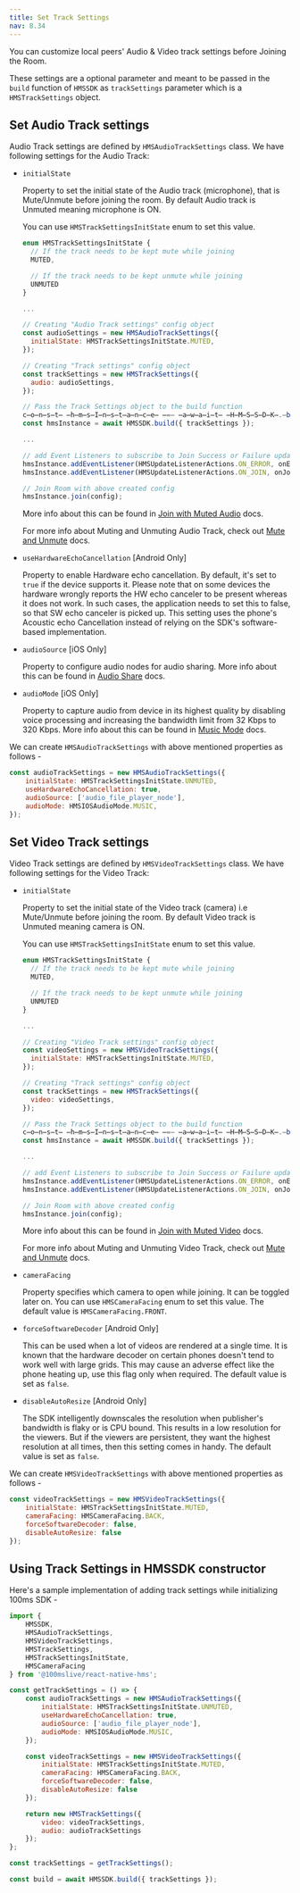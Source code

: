 ```yaml
---
title: Set Track Settings
nav: 8.34
---
```


You can customize local peers' Audio & Video track settings before Joining the Room.

These settings are a optional parameter and meant to be passed in the `build` function of `HMSSDK` as `trackSettings` parameter which is a `HMSTrackSettings` object.

## Set Audio Track settings

Audio Track settings are defined by `HMSAudioTrackSettings` class. We have following settings for the Audio Track:

-   `initialState`

    Property to set the initial state of the Audio track (microphone), that is Mute/Unmute before joining the room. By default Audio track is Unmuted meaning microphone is ON.

    You can use `HMSTrackSettingsInitState` enum to set this value.

    ```js
    enum HMSTrackSettingsInitState {
      // If the track needs to be kept mute while joining
      MUTED,

      // If the track needs to be kept unmute while joining
      UNMUTED
    }

    ...

    // Creating "Audio Track settings" config object
    const audioSettings = new HMSAudioTrackSettings({
      initialState: HMSTrackSettingsInitState.MUTED,
    });

    // Creating "Track settings" config object
    const trackSettings = new HMSTrackSettings({
      audio: audioSettings,
    });

    // Pass the Track Settings object to the build function
    c̶o̶n̶s̶t̶ ̶h̶m̶s̶I̶n̶s̶t̶a̶n̶c̶e̶ ̶=̶ ̶a̶w̶a̶i̶t̶ ̶H̶M̶S̶S̶D̶K̶.̶b̶u̶i̶l̶d̶(̶)̶;̶
    const hmsInstance = await HMSSDK.build({ trackSettings });

    ...

    // add Event Listeners to subscribe to Join Success or Failure updates
    hmsInstance.addEventListener(HMSUpdateListenerActions.ON_ERROR, onError);
    hmsInstance.addEventListener(HMSUpdateListenerActions.ON_JOIN, onJoin);

    // Join Room with above created config
    hmsInstance.join(config);
    ```

    More info about this can be found in [Join with Muted Audio](/react-native/v2/how--to-guides/set-up-video-conferencing/join#join-with-muted-audio-video) docs.

    For more info about Muting and Unmuting Audio Track, check out [Mute and Unmute](/react-native/v2/how--to-guides/set-up-video-conferencing/mute) docs.

-   `useHardwareEchoCancellation` [Android Only]

    Property to enable Hardware echo cancellation. By default, it's set to `true` if the device supports it. Please note that on some devices the hardware wrongly reports the HW echo canceler to be present whereas it does not work. In such cases, the application needs to set this to false, so that SW echo canceler is picked up. This setting uses the phone's Acoustic echo Cancellation instead of relying on the SDK's software-based implementation.

-   `audioSource` [iOS Only]

    Property to configure audio nodes for audio sharing. More info about this can be found in [Audio Share](/react-native/v2/how--to-guides/set-up-video-conferencing/local-audio-share) docs.

-   `audioMode` [iOS Only]

    Property to capture audio from device in its highest quality by disabling voice processing and increasing the bandwidth limit from 32 Kbps to 320 Kbps. More info about this can be found in [Music Mode](/react-native/v2/how--to-guides/set-up-video-conferencing/music-mode) docs.

We can create `HMSAudioTrackSettings` with above mentioned properties as follows -

```js
const audioTrackSettings = new HMSAudioTrackSettings({
    initialState: HMSTrackSettingsInitState.UNMUTED,
    useHardwareEchoCancellation: true,
    audioSource: ['audio_file_player_node'],
    audioMode: HMSIOSAudioMode.MUSIC,
});
```

## Set Video Track settings

Video Track settings are defined by `HMSVideoTrackSettings` class. We have following settings for the Video Track:

-   `initialState`

    Property to set the initial state of the Video track (camera) i.e Mute/Unmute before joining the room. By default Video track is Unmuted meaning camera is ON.

    You can use `HMSTrackSettingsInitState` enum to set this value.

    ```js
    enum HMSTrackSettingsInitState {
      // If the track needs to be kept mute while joining
      MUTED,

      // If the track needs to be kept unmute while joining
      UNMUTED
    }

    ...

    // Creating "Video Track settings" config object
    const videoSettings = new HMSVideoTrackSettings({
      initialState: HMSTrackSettingsInitState.MUTED,
    });

    // Creating "Track settings" config object
    const trackSettings = new HMSTrackSettings({
      video: videoSettings,
    });

    // Pass the Track Settings object to the build function
    c̶o̶n̶s̶t̶ ̶h̶m̶s̶I̶n̶s̶t̶a̶n̶c̶e̶ ̶=̶ ̶a̶w̶a̶i̶t̶ ̶H̶M̶S̶S̶D̶K̶.̶b̶u̶i̶l̶d̶(̶)̶;̶
    const hmsInstance = await HMSSDK.build({ trackSettings });

    ...

    // add Event Listeners to subscribe to Join Success or Failure updates
    hmsInstance.addEventListener(HMSUpdateListenerActions.ON_ERROR, onError);
    hmsInstance.addEventListener(HMSUpdateListenerActions.ON_JOIN, onJoin);

    // Join Room with above created config
    hmsInstance.join(config);
    ```

    More info about this can be found in [Join with Muted Video](/react-native/v2/how--to-guides/set-up-video-conferencing/join#join-with-muted-audio-video) docs.

    For more info about Muting and Unmuting Video Track, check out [Mute and Unmute](/react-native/v2/how--to-guides/set-up-video-conferencing/mute) docs.

-   `cameraFacing`

    Property specifies which camera to open while joining. It can be toggled later on. You can use `HMSCameraFacing` enum to set this value. The default value is `HMSCameraFacing.FRONT`.

-   `forceSoftwareDecoder` [Android Only]

    This can be used when a lot of videos are rendered at a single time. It is known that the hardware decoder on certain phones doesn't tend to work well with large grids. This may cause an adverse effect like the phone heating up, use this flag only when required. The default value is set as `false`.

-   `disableAutoResize` [Android Only]

    The SDK intelligently downscales the resolution when publisher's bandwidth is flaky or is CPU bound. This results in a low resolution for the viewers. But if the viewers are persistent, they want the highest resolution at all times, then this setting comes in handy. The default value is set as `false`.

We can create `HMSVideoTrackSettings` with above mentioned properties as follows -

```js
const videoTrackSettings = new HMSVideoTrackSettings({
    initialState: HMSTrackSettingsInitState.MUTED,
    cameraFacing: HMSCameraFacing.BACK,
    forceSoftwareDecoder: false,
    disableAutoResize: false
});
```

## Using Track Settings in HMSSDK constructor

Here's a sample implementation of adding track settings while initializing 100ms SDK -

```js
import {
    HMSSDK,
    HMSAudioTrackSettings,
    HMSVideoTrackSettings,
    HMSTrackSettings,
    HMSTrackSettingsInitState,
    HMSCameraFacing
} from '@100mslive/react-native-hms';

const getTrackSettings = () => {
    const audioTrackSettings = new HMSAudioTrackSettings({
        initialState: HMSTrackSettingsInitState.UNMUTED,
        useHardwareEchoCancellation: true,
        audioSource: ['audio_file_player_node'],
        audioMode: HMSIOSAudioMode.MUSIC,
    });

    const videoTrackSettings = new HMSVideoTrackSettings({
        initialState: HMSTrackSettingsInitState.MUTED,
        cameraFacing: HMSCameraFacing.BACK,
        forceSoftwareDecoder: false,
        disableAutoResize: false
    });

    return new HMSTrackSettings({
        video: videoTrackSettings,
        audio: audioTrackSettings
    });
};

const trackSettings = getTrackSettings();

const build = await HMSSDK.build({ trackSettings });
```

